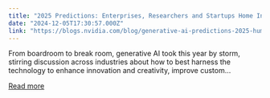 ```yaml
---
title: "2025 Predictions: Enterprises, Researchers and Startups Home In on Humanoids, AI Agents as Generative AI Crosses the Chasm"
date: "2024-12-05T17:30:57.000Z"
link: "https://blogs.nvidia.com/blog/generative-ai-predictions-2025-humanoids-agents/"
---
```


From boardroom to break room, generative AI took this year by storm, stirring discussion across industries about how to best harness the technology to enhance innovation and creativity, improve custom...

[Read more](https://blogs.nvidia.com/blog/generative-ai-predictions-2025-humanoids-agents/)
